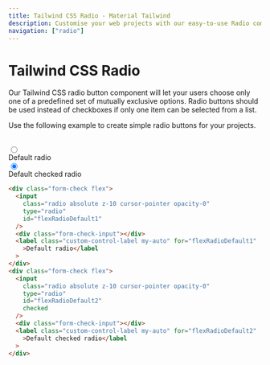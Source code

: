 ```yaml
---
title: Tailwind CSS Radio - Material Tailwind
description: Customise your web projects with our easy-to-use Radio component for Tailwind CSS using Material Design guidelines.
navigation: ["radio"]
---
```


# Tailwind CSS Radio

Our Tailwind CSS radio button component will let your users choose only one of a predefined set of mutually exclusive options. Radio buttons should be used instead of checkboxes if only one item can be selected from a list.

Use the following example to create simple radio buttons for your projects.

<br />

<ComponentPreview id="radio">
  <div className="text-left">
    <div className="form-check mb-4 flex">
      <input
        className="radio absolute z-10 cursor-pointer opacity-0"
        type="radio"
        id="flexRadioDefault1"
      />
      <div className="form-check-input"></div>
      <label
        className="custom-control-label my-auto cursor-pointer"
        for="flexRadioDefault1"
      >
        Default radio
      </label>
    </div>
    <div className="form-check flex">
      <input
        className="radio absolute z-10 cursor-pointer opacity-0"
        type="radio"
        id="flexRadioDefault2"
        checked
      />
      <div className="form-check-input"></div>
      <label
        className="custom-control-label my-auto cursor-pointer"
        for="flexRadioDefault2"
      >
        Default checked radio
      </label>
    </div>
  </div>
</ComponentPreview>

```html showLineNumbers
<div class="form-check flex">
  <input
    class="radio absolute z-10 cursor-pointer opacity-0"
    type="radio"
    id="flexRadioDefault1"
  />
  <div class="form-check-input"></div>
  <label class="custom-control-label my-auto" for="flexRadioDefault1"
    >Default radio</label
  >
</div>
<div class="form-check flex">
  <input
    class="radio absolute z-10 cursor-pointer opacity-0"
    type="radio"
    id="flexRadioDefault2"
    checked
  />
  <div class="form-check-input"></div>
  <label class="custom-control-label my-auto" for="flexRadioDefault2"
    >Default checked radio</label
  >
</div>
```
